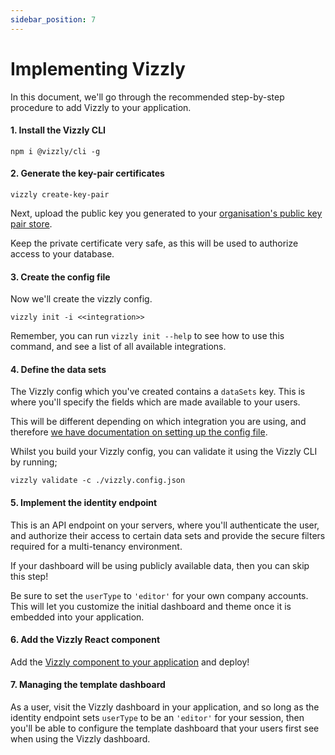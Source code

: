```yaml
---
sidebar_position: 7
---
```


# Implementing Vizzly

In this document, we'll go through the recommended step-by-step procedure to add Vizzly to your application.


#### 1. Install the Vizzly CLI

`npm i @vizzly/cli -g`

#### 2. Generate the key-pair certificates

`vizzly create-key-pair`

Next, upload the public key you generated to your [organisation's public key pair store](https://app.vizzly.co/organisation/key-pairs).

Keep the private certificate very safe, as this will be used to authorize access to your database.

#### 3. Create the config file
Now we'll create the vizzly config.

`vizzly init -i <<integration>>`

Remember, you can run `vizzly init --help` to see how to use this command, and see a list of all available integrations.

#### 4. Define the data sets

The Vizzly config which you've created contains a `dataSets` key. This is where you'll specify the fields which are made available
to your users.

This will be different depending on which integration you are using, and therefore [we have documentation on setting up the config
file](/query-engines/self-hosted-query-engine#config-file).

Whilst you build your Vizzly config, you can validate it using the Vizzly CLI by running;

`vizzly validate -c ./vizzly.config.json`

#### 5. Implement the identity endpoint
This is an API endpoint on your servers, where you'll authenticate the user, and authorize their access to certain data sets
and provide the secure filters required for a multi-tenancy environment.

If your dashboard will be using publicly available data, then you can skip this step!

Be sure to set the `userType` to `'editor'` for your own company accounts. This will let you customize the initial
dashboard and theme once it is embedded into your application.

#### 6. Add the Vizzly React component
Add the [Vizzly component to your application](/react-component) and deploy!

#### 7. Managing the template dashboard
As a user, visit the Vizzly dashboard in your application, and so long as the identity endpoint sets `userType` to be an `'editor'` for your session, 
then you'll be able to configure the template dashboard that your users first see when using the Vizzly dashboard.
